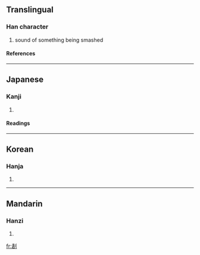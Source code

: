 ==Translingual==
===Han character===
{{Han char|rad=刀|as=09|sn=11|four=|canj=手口中弓 (QRLN)}}
# sound of something being smashed
====References====
{{Han ref|kx=0142.020|dkj=02078|dj=0321.180|hdz=10348.090|uh=5268|ud=21096}}
----
==Japanese==
===Kanji===
{{ja-kanji|grade=|rs=刀09}}
# {{defn|Japanese}}
====Readings====
{{ja-readings|on=[[かく]] (kaku), [[きゃく]] (kyaku)|kun=}}
----
==Korean==
===Hanja===
{{ko-hanja|hangeul=괵|rv=goek|mr=koek}}
# {{defn|Korean}}
----
==Mandarin==
===Hanzi===
{{cmn-hanzi|pin=[[huò]] (huo4)|wg=huo<sup>4</sup>}}
# {{defn|Mandarin}}

[[fr:剨]]